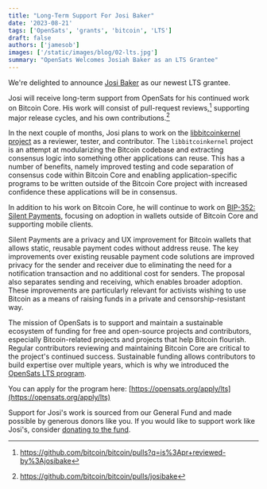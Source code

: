 ```yaml
---
title: "Long-Term Support For Josi Baker"
date: '2023-08-21'
tags: ['OpenSats', 'grants', 'bitcoin', 'LTS']
draft: false
authors: ['jamesob']
images: ['/static/images/blog/02-lts.jpg']
summary: "OpenSats Welcomes Josiah Baker as an LTS Grantee"
---
```


We're delighted to announce [Josi Baker](https://github.com/josibake) as our
newest LTS grantee.

Josi will receive long-term support from OpenSats for his continued work on
Bitcoin Core. His work will consist of pull-request reviews,[^fn-reviews]
supporting major release cycles, and his own contributions.[^fn-prs]

[^fn-reviews]: https://github.com/bitcoin/bitcoin/pulls?q=is%3Apr+reviewed-by%3Ajosibake
[^fn-prs]: https://github.com/bitcoin/bitcoin/pulls/josibake

In the next couple of months, Josi plans to work on the [libbitcoinkernel
project](https://github.com/bitcoin/bitcoin/issues/27587) as a reviewer, tester,
and contributor. The `libbitcoinkernel` project is an attempt at modularizing
the Bitcoin codebase and extracting consensus logic into something other
applications can reuse. This has a number of benefits, namely improved testing
and code separation of consensus code within Bitcoin Core and enabling
application-specific programs to be written outside of the Bitcoin Core project
with increased confidence these applications will be in consensus.

In addition to his work on Bitcoin Core, he will continue to work on [BIP-352:
Silent Payments](https://github.com/bitcoin/bips/pull/1458), focusing on
adoption in wallets outside of Bitcoin Core and supporting mobile clients.

Silent Payments are a privacy and UX improvement for Bitcoin wallets that allows
static, reusable payment codes without address reuse. The key improvements over
existing reusable payment code solutions are improved privacy for the sender and
receiver due to eliminating the need for a notification transaction and no
additional cost for senders. The proposal also separates sending and receiving,
which enables broader adoption. These improvements are particularly relevant for
activists wishing to use Bitcoin as a means of raising funds in a private and
censorship-resistant way.

The mission of OpenSats is to support and maintain a sustainable ecosystem of
funding for free and open-source projects and contributors, especially
Bitcoin-related projects and projects that help Bitcoin flourish. Regular
contributors reviewing and maintaining Bitcoin Core are critical to the
project's continued success. Sustainable funding allows contributors to build
expertise over multiple years, which is why we introduced the [OpenSats LTS
program](https://opensats.org/blog/announcing-lts-grant-program-to-support-bitcoin-core-contributors).

You can apply for the program here:
[https://opensats.org/apply/lts](https://opensats.org/apply/lts)

Support for Josi's work is sourced from our General Fund and made possible by
generous donors like you. If you would like to support work like Josi's,
consider [donating to the fund](https://opensats.org/projects/general_fund).